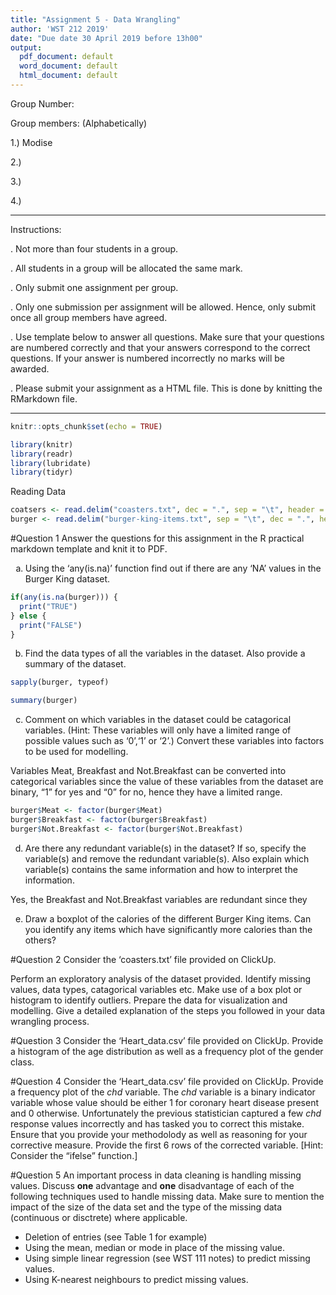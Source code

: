 ```yaml
---
title: "Assignment 5 - Data Wrangling"
author: 'WST 212 2019'
date: "Due date 30 April 2019 before 13h00"
output:
  pdf_document: default
  word_document: default
  html_document: default
---
```


Group Number: 

Group members: (Alphabetically)

1.) Modise 

2.)

3.)

4.)


--------------------------------------------------------------------------------------------------------------

Instructions:

.	Not more than four students in a group.

.	All students in a group will be allocated the same mark.

.	Only submit one assignment per group.

.	Only one submission per assignment will be allowed. Hence, only submit once all group members have agreed.

.	Use template below to answer all questions. Make sure that your questions are numbered correctly and that your answers correspond to the correct questions. If your answer is numbered incorrectly no marks will be awarded.

.	Please submit your assignment as a HTML file. This is done by knitting the RMarkdown file.

----------------------------------------------------------------------------------------------------------------
```r
knitr::opts_chunk$set(echo = TRUE)
```

```r
library(knitr)
library(readr)
library(lubridate)
library(tidyr)
```

Reading Data
```r

coatsers <- read.delim("coasters.txt", dec = ".", sep = "\t", header = TRUE)
burger <- read.delim("burger-king-items.txt", sep = "\t", dec = ".", header = TRUE)


```



#Question 1
Answer the questions for this assignment in the R practical markdown template and knit it to PDF.

a) Using the 'any(is.na)' function find out if there are any 'NA' values in the Burger King dataset.
```r
if(any(is.na(burger))) {
  print("TRUE")
} else {
  print("FALSE")
}


```


b) Find the data types of all the variables in the dataset. Also provide a summary of the dataset.

```r

sapply(burger, typeof)

```

```r
summary(burger)
```

c) Comment on which variables in the dataset could be catagorical variables. (Hint: These variables will only have a limited range of possible values such as '0','1' or '2'.) Convert these variables into factors to be used for modelling.

Variables Meat, Breakfast and Not.Breakfast can be converted into categorical variables since the value of these variables from the dataset are binary, "1" for yes and "0" for no, hence they have a limited range. 

```r

burger$Meat <- factor(burger$Meat)
burger$Breakfast <- factor(burger$Breakfast)
burger$Not.Breakfast <- factor(burger$Not.Breakfast)


```


d) Are there any redundant variable(s) in the dataset? If so, specify the variable(s) and remove the redundant variable(s). Also explain which variable(s) contains the same information and how to interpret the information.

Yes, the Breakfast and Not.Breakfast variables are redundant since they 

e) Draw a boxplot of the calories of the different Burger King items. Can you identify any items which have significantly more calories than the others?

#Question 2
Consider the 'coasters.txt' file provided on ClickUp.

Perform an exploratory analysis of the dataset provided. Identify missing values, data types, catagorical variables etc. Make use of a box plot or histogram to identify outliers. Prepare the data for visualization and modelling. Give a detailed explanation of the steps you followed in your data wrangling process.

#Question 3
Consider the 'Heart_data.csv' file provided on ClickUp. Provide a histogram of the age distribution as well as a frequency plot of the gender class.

#Question 4
Consider the 'Heart_data.csv' file provided on ClickUp. Provide a frequency plot of the *chd* variable. The *chd* variable is a binary indicator variable whose value should be either 1 for coronary heart disease present and 0 otherwise. Unfortunately the previous statistician captured a few *chd* response values incorrectly and has tasked you to correct this mistake. Ensure that you provide your methodolody as well as reasoning for your corrective measure. Provide the first 6 rows of the corrected variable. [Hint: Consider the "ifelse" function.]

#Question 5
An important process in data cleaning is handling missing values. Discuss **one** advantage and **one** disadvantage of each of the following techniques used to handle missing data. Make sure to mention the impact of the size of the data set and the type of the missing data (continuous or disctrete) where applicable. 


* Deletion of entries (see Table 1 for example)
* Using the mean, median or mode in place of the missing value.
* Using simple linear regression (see WST 111 notes)  to predict missing values.
* Using K-nearest neighbours to predict missing values. 


